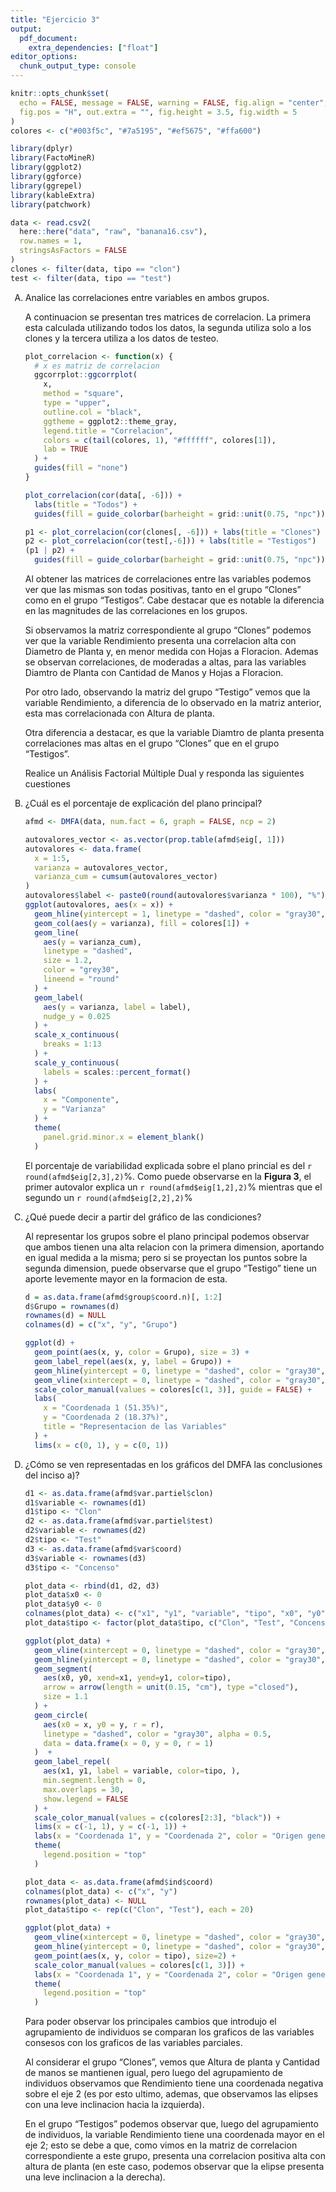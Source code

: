 ```yaml
---
title: "Ejercicio 3"
output: 
  pdf_document:
    extra_dependencies: ["float"]
editor_options: 
  chunk_output_type: console
---
```


```r
knitr::opts_chunk$set(
  echo = FALSE, message = FALSE, warning = FALSE, fig.align = "center",
  fig.pos = "H", out.extra = "", fig.height = 3.5, fig.width = 5
)
colores <- c("#003f5c", "#7a5195", "#ef5675", "#ffa600")
```

```r
library(dplyr)
library(FactoMineR)
library(ggplot2)
library(ggforce)
library(ggrepel)
library(kableExtra)
library(patchwork)
```

```r
data <- read.csv2(
  here::here("data", "raw", "banana16.csv"), 
  row.names = 1, 
  stringsAsFactors = FALSE
)
clones <- filter(data, tipo == "clon")
test <- filter(data, tipo == "test")
```

A) Analice las correlaciones entre variables en ambos grupos.

    A continuacion se presentan tres matrices de correlacion. La primera esta
    calculada utilizando todos los datos, la segunda utiliza solo a los clones
    y la tercera utiliza a los datos de testeo.
    
    ```r
    plot_correlacion <- function(x) {
      # x es matriz de correlacion
      ggcorrplot::ggcorrplot(
        x,
        method = "square", 
        type = "upper",
        outline.col = "black",
        ggtheme = ggplot2::theme_gray,
        legend.title = "Correlacion",
        colors = c(tail(colores, 1), "#ffffff", colores[1]),
        lab = TRUE
      ) +
      guides(fill = "none")
    }
    ```
    
    ```r
    plot_correlacion(cor(data[, -6])) +
      labs(title = "Todos") +
      guides(fill = guide_colorbar(barheight = grid::unit(0.75, "npc"))) 
    ```
    

    ```r
    p1 <- plot_correlacion(cor(clones[, -6])) + labs(title = "Clones")
    p2 <- plot_correlacion(cor(test[,-6])) + labs(title = "Testigos")
    (p1 | p2) + 
      guides(fill = guide_colorbar(barheight = grid::unit(0.75, "npc")))
    ```

    Al obtener las matrices de correlaciones entre las variables podemos ver que
    las mismas son todas positivas, tanto en el grupo "Clones" como en el grupo 
    "Testigos". Cabe destacar que es notable la diferencia en las magnitudes de 
    las correlaciones en los grupos. 
    
    Si observamos la matriz correspondiente al grupo "Clones" podemos ver que la
    variable Rendimiento presenta una correlacion alta con Diametro de Planta y,
    en menor medida con Hojas a Floracion. Ademas se observan correlaciones, de 
    moderadas a altas, para las variables Diamtro de Planta con Cantidad de 
    Manos y Hojas a Floracion.
    
    Por otro lado, observando la matriz del grupo "Testigo" vemos que la 
    variable Rendimiento, a diferencia de lo observado en la matriz anterior, 
    esta mas correlacionada con Altura de planta. 
    
    Otra diferencia a destacar, es que la variable Diamtro de planta presenta 
    correlaciones mas altas en el grupo "Clones" que en el grupo "Testigos".

    Realice un Análisis Factorial Múltiple Dual y responda las siguientes cuestiones

A) ¿Cuál es el porcentaje de explicación del plano principal?

    ```r
    afmd <- DMFA(data, num.fact = 6, graph = FALSE, ncp = 2)
    ```

    ```r
    autovalores_vector <- as.vector(prop.table(afmd$eig[, 1]))
    autovalores <- data.frame(
      x = 1:5,
      varianza = autovalores_vector,
      varianza_cum = cumsum(autovalores_vector)
    )
    autovalores$label <- paste0(round(autovalores$varianza * 100), "%")
    ggplot(autovalores, aes(x = x)) + 
      geom_hline(yintercept = 1, linetype = "dashed", color = "gray30", alpha = 0.5) + 
      geom_col(aes(y = varianza), fill = colores[1]) +
      geom_line(
        aes(y = varianza_cum), 
        linetype = "dashed",
        size = 1.2, 
        color = "grey30",
        lineend = "round"
      ) + 
      geom_label(
        aes(y = varianza, label = label), 
        nudge_y = 0.025
      ) + 
      scale_x_continuous(
        breaks = 1:13
      ) + 
      scale_y_continuous(
        labels = scales::percent_format()
      ) + 
      labs(
        x = "Componente",
        y = "Varianza"
      ) + 
      theme(
        panel.grid.minor.x = element_blank()
      )
    ```

    El porcentaje de variabilidad explicada sobre el plano princial es del 
    `r round(afmd$eig[2,3],2)`%. Como puede observarse en la **Figura 3**, 
    el primer autovalor explica un `r round(afmd$eig[1,2],2)`% mientras que el 
    segundo un `r round(afmd$eig[2,2],2)`%

A) ¿Qué puede decir a partir del gráfico de las condiciones?

    Al representar los grupos sobre el plano principal podemos observar que 
    ambos tienen una alta relacion con la primera dimension, aportando en igual 
    medida a la misma; pero si se proyectan los puntos sobre la segunda 
    dimension, puede observarse que el grupo "Testigo" tiene un aporte levemente
    mayor en la formacion de esta. 

    ```r
    d = as.data.frame(afmd$group$coord.n)[, 1:2]
    d$Grupo = rownames(d)
    rownames(d) = NULL
    colnames(d) = c("x", "y", "Grupo")

    ggplot(d) +
      geom_point(aes(x, y, color = Grupo), size = 3) + 
      geom_label_repel(aes(x, y, label = Grupo)) + 
      geom_hline(yintercept = 0, linetype = "dashed", color = "gray30", alpha = 0.5) +
      geom_vline(xintercept = 0, linetype = "dashed", color = "gray30", alpha = 0.5) +
      scale_color_manual(values = colores[c(1, 3)], guide = FALSE) + 
      labs(
        x = "Coordenada 1 (51.35%)",
        y = "Coordenada 2 (18.37%)",
        title = "Representacion de las Variables"
      ) +
      lims(x = c(0, 1), y = c(0, 1))
    ```


A) ¿Cómo se ven representadas en los gráficos del DMFA las conclusiones del inciso a)?

    ```r
    d1 <- as.data.frame(afmd$var.partiel$clon)
    d1$variable <- rownames(d1)
    d1$tipo <- "Clon"
    d2 <- as.data.frame(afmd$var.partiel$test)
    d2$variable <- rownames(d2)
    d2$tipo <- "Test"
    d3 <- as.data.frame(afmd$var$coord)
    d3$variable <- rownames(d3)
    d3$tipo <- "Concenso"
    
    plot_data <- rbind(d1, d2, d3)
    plot_data$x0 <- 0
    plot_data$y0 <- 0
    colnames(plot_data) <- c("x1", "y1", "variable", "tipo", "x0", "y0")
    plot_data$tipo <- factor(plot_data$tipo, c("Clon", "Test", "Concenso"))
    ```
    
    ```r
    ggplot(plot_data) + 
      geom_vline(xintercept = 0, linetype = "dashed", color = "gray30", alpha = 0.5) + 
      geom_hline(yintercept = 0, linetype = "dashed", color = "gray30", alpha = 0.5) +
      geom_segment(
        aes(x0, y0, xend=x1, yend=y1, color=tipo),
        arrow = arrow(length = unit(0.15, "cm"), type ="closed"),
        size = 1.1
      ) +
      geom_circle(
        aes(x0 = x, y0 = y, r = r), 
        linetype = "dashed", color = "gray30", alpha = 0.5,
        data = data.frame(x = 0, y = 0, r = 1)
      )  +
      geom_label_repel(
        aes(x1, y1, label = variable, color=tipo, ), 
        min.segment.length = 0,
        max.overlaps = 30,
        show.legend = FALSE
      ) + 
      scale_color_manual(values = c(colores[2:3], "black")) + 
      lims(x = c(-1, 1), y = c(-1, 1)) + 
      labs(x = "Coordenada 1", y = "Coordenada 2", color = "Origen genetico") + 
      theme(
        legend.position = "top"
      )
    ```
    
    ```r
    plot_data <- as.data.frame(afmd$ind$coord)
    colnames(plot_data) <- c("x", "y")
    rownames(plot_data) <- NULL
    plot_data$tipo <- rep(c("Clon", "Test"), each = 20)
    ```
    
    ```r
    ggplot(plot_data) + 
      geom_vline(xintercept = 0, linetype = "dashed", color = "gray30", alpha = 0.5) + 
      geom_hline(yintercept = 0, linetype = "dashed", color = "gray30", alpha = 0.5) + 
      geom_point(aes(x, y, color = tipo), size=2) +
      scale_color_manual(values = colores[c(1, 3)]) + 
      labs(x = "Coordenada 1", y = "Coordenada 2", color = "Origen genetico") +
      theme(
        legend.position = "top"
      )
    ```
    
    
    
    Para poder observar los principales cambios que introdujo el agrupamiento de
    individuos se comparan los graficos de las variables consesos con los 
    graficos de las variables parciales.

    Al considerar el grupo "Clones", vemos que Altura de planta y Cantidad de 
    manos se mantienen igual, pero luego del agrupamiento de individuos 
    observamos que Rendimiento tiene una coordenada negativa sobre el eje 2 
    (es por esto ultimo, ademas, que observamos las elipses con una leve 
    inclinacion hacia la izquierda).
        
    En el grupo "Testigos" podemos observar que, luego del agrupamiento de 
    individuos, la variable Rendimiento tiene una coordenada mayor en el eje 2; 
    esto se debe a que, como vimos en la matriz de correlacion correspondiente 
    a este grupo, presenta una correlacion positiva alta con altura de planta 
    (en este caso, podemos observar que la elipse presenta una leve inclinacion
    a la derecha). 